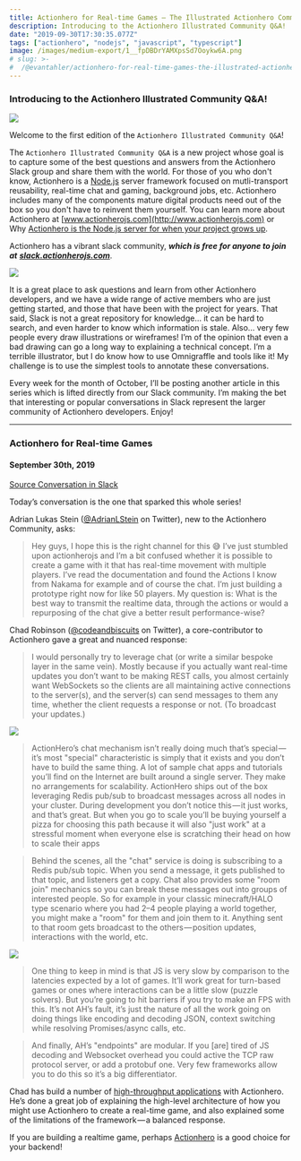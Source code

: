 ```yaml
---
title: Actionhero for Real-time Games — The Illustrated Actionhero Community Q&A
description: Introducing to the Actionhero Illustrated Community Q&A!
date: "2019-09-30T17:30:35.077Z"
tags: ["actionhero", "nodejs", "javascript", "typescript"]
image: /images/medium-export/1__fpDBDrYAMXpsSd7Ooykw6A.png
# slug: >-
#  /@evantahler/actionhero-for-real-time-games-the-illustrated-actionhero-community-q-a-44c138e840e
---
```


### Introducing to the Actionhero Illustrated Community Q&A!

![](/images/medium-export/1__fpDBDrYAMXpsSd7Ooykw6A.png)

Welcome to the first edition of the `Actionhero Illustrated Community Q&A`!

The `Actionhero Illustrated Community Q&A` is a new project whose goal is to capture some of the best questions and answers from the Actionhero Slack group and share them with the world. For those of you who don't know, Actionhero is a [Node.js](https://medium.com/u/96cd9a1fb56) server framework focused on mutli-transport reusability, real-time chat and gaming, background jobs, etc. Actionhero includes many of the components mature digital products need out of the box so you don't have to reinvent them yourself. You can learn more about Actionhero at [www.actionherojs.com](http://www.actionherojs.com) or Why [Actionhero is the Node.js server for when your project grows up](https://blog.evantahler.com/why-choose-actionhero-9a4b5caf4e62).

Actionhero has a vibrant slack community, **_which is free for anyone to join at_** [**_slack.actionherojs.com_**](https://slack.actionherojs.com/).

![](/images/medium-export/1__HHq4A__bmqHmIcdK4zWkBgA.png)

It is a great place to ask questions and learn from other Actionhero developers, and we have a wide range of active members who are just getting started, and those that have been with the project for years. That said, Slack is not a great repository for knowledge… it can be hard to search, and even harder to know which information is stale. Also… very few people every draw illustrations or wireframes! I’m of the opinion that even a bad drawing can go a long way to explaining a technical concept. I’m a terrible illustrator, but I do know how to use Omnigraffle and tools like it! My challenge is to use the simplest tools to annotate these conversations.

Every week for the month of October, I’ll be posting another article in this series which is lifted directly from our Slack community. I’m making the bet that interesting or popular conversations in Slack represent the larger community of Actionhero developers. Enjoy!

---

### Actionhero for Real-time Games

#### September 30th, 2019

[Source Conversation in Slack](https://actionherojs.slack.com/archives/C04EVSUSD/p1569850773078800)

Today’s conversation is the one that sparked this whole series!

Adrian Lukas Stein ([@AdrianLStein](https://twitter.com/AdrianLStein) on Twitter), new to the Actionhero Community, asks:

> Hey guys, I hope this is the right channel for this :sweat_smile: I’ve just stumbled upon actionherojs and I’m a bit confused whether it is possible to create a game with it that has real-time movement with multiple players. I’ve read the documentation and found the Actions I know from Nakama for example and of course the chat. I’m just building a prototype right now for like 50 players. My question is: What is the best way to transmit the realtime data, through the actions or would a repurposing of the chat give a better result performance-wise?

Chad Robinson ([@codeandbiscuits](https://twitter.com/codeandbiscuits) on Twitter), a core-contributor to Actionhero gave a great and nuanced response:

> I would personally try to leverage chat (or write a similar bespoke layer in the same vein). Mostly because if you actually want real-time updates you don’t want to be making REST calls, you almost certainly want WebSockets so the clients are all maintaining active connections to the server(s), and the server(s) can send messages to them any time, whether the client requests a response or not. (To broadcast your updates.)

![](/images/medium-export/1__6t6nYRSZIwZ__EjbUDLp7zw.png)

> ActionHero’s chat mechanism isn’t really doing much that’s special — it’s most "special" characteristic is simply that it exists and you don’t have to build the same thing. A lot of sample chat apps and tutorials you’ll find on the Internet are built around a single server. They make no arrangements for scalability. ActionHero ships out of the box leveraging Redis pub/sub to broadcast messages across all nodes in your cluster. During development you don’t notice this — it just works, and that’s great. But when you go to scale you’ll be buying yourself a pizza for choosing this path because it will also "just work" at a stressful moment when everyone else is scratching their head on how to scale their apps

> Behind the scenes, all the "chat" service is doing is subscribing to a Redis pub/sub topic. When you send a message, it gets published to that topic, and listeners get a copy. Chat also provides some "room join" mechanics so you can break these messages out into groups of interested people. So for example in your classic minecraft/HALO type scenario where you had 2–4 people playing a world together, you might make a "room" for them and join them to it. Anything sent to that room gets broadcast to the others — position updates, interactions with the world, etc.

![](/images/medium-export/1__i8s__PNZA81__ELzISwEoCJQ.png)

> One thing to keep in mind is that JS is very slow by comparison to the latencies expected by a lot of games. It’ll work great for turn-based games or ones where interactions can be a little slow (puzzle solvers). But you’re going to hit barriers if you try to make an FPS with this. It’s not AH’s fault, it’s just the nature of all the work going on doing things like encoding and decoding JSON, context switching while resolving Promises/async calls, etc.

> And finally, AH’s "endpoints" are modular. If you \[are\] tired of JS decoding and Websocket overhead you could active the TCP raw protocol server, or add a protobuf one. Very few frameworks allow you to do this so it’s a big differentiator.

Chad has build a number of [high-throughput applications](https://www.medialantern.com/) with Actionhero. He’s done a great job of explaining the high-level architecture of how you might use Actionhero to create a real-time game, and also explained some of the limitations of the framework — a balanced response.

If you are building a realtime game, perhaps [Actionhero](http://www.actionherojs.com) is a good choice for your backend!
